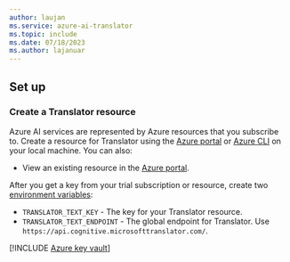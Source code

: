 ```yaml
---
author: laujan
ms.service: azure-ai-translator
ms.topic: include
ms.date: 07/18/2023
ms.author: lajanuar
---
```

## Set up

### Create a Translator resource

Azure AI services are represented by Azure resources that you subscribe to. Create a resource for Translator using the [Azure portal](../../multi-service-resource.md?pivots=azportald) or [Azure CLI](../../multi-service-resource.md?pivots=azcli) on your local machine. You can also:

* View an existing resource in the [Azure portal](https://portal.azure.com/).

After you get a key from your trial subscription or resource, create two [environment variables](../../multi-service-resource.md?pivots=azportal#configure-an-environment-variable-for-authentication):

* `TRANSLATOR_TEXT_KEY` - The key for your Translator resource.
* `TRANSLATOR_TEXT_ENDPOINT` - The global endpoint for Translator. Use `https://api.cognitive.microsofttranslator.com/`.

[!INCLUDE [Azure key vault](~/reusable-content/ce-skilling/azure/includes/ai-services/security/azure-key-vault.md)]